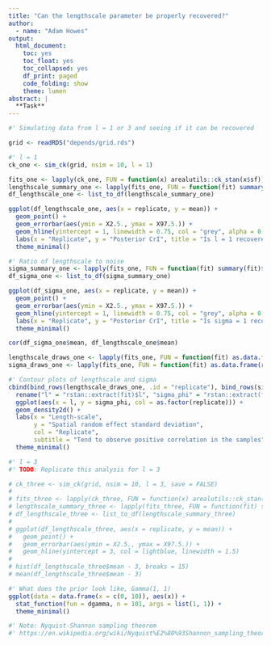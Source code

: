 ```yaml
---
title: "Can the lengthscale parameter be properly recovered?"
author:
  - name: "Adam Howes"
output:
  html_document:
    toc: yes
    toc_float: yes
    toc_collapsed: yes
    df_print: paged
    code_folding: show
    theme: lumen
abstract: |
  **Task**
---
```


```r
#' Simulating data from l = 1 or 3 and seeing if it can be recovered

grid <- readRDS("depends/grid.rds")

#' l = 1
ck_one <- sim_ck(grid, nsim = 10, l = 1)

fits_one <- lapply(ck_one, FUN = function(x) arealutils::ck_stan(x$sf))
lengthscale_summary_one <- lapply(fits_one, FUN = function(fit) summary(fit)$summary["l", ])
df_lengthscale_one <- list_to_df(lengthscale_summary_one)

ggplot(df_lengthscale_one, aes(x = replicate, y = mean)) +
  geom_point() +
  geom_errorbar(aes(ymin = X2.5., ymax = X97.5.)) +
  geom_hline(yintercept = 1, linewidth = 0.75, col = "grey", alpha = 0.75) +
  labs(x = "Replicate", y = "Posterior CrI", title = "Is l = 1 recovered?") +
  theme_minimal()

#' Ratio of lengthscale to noise
sigma_summary_one <- lapply(fits_one, FUN = function(fit) summary(fit)$summary["sigma_phi", ])
df_sigma_one <- list_to_df(sigma_summary_one)

ggplot(df_sigma_one, aes(x = replicate, y = mean)) +
  geom_point() +
  geom_errorbar(aes(ymin = X2.5., ymax = X97.5.)) +
  geom_hline(yintercept = 1, linewidth = 0.75, col = "grey", alpha = 0.75) +
  labs(x = "Replicate", y = "Posterior CrI", title = "Is sigma = 1 recovered?") +
  theme_minimal()

cor(df_sigma_one$mean, df_lengthscale_one$mean)

lengthscale_draws_one <- lapply(fits_one, FUN = function(fit) as.data.frame(rstan::extract(fit)$l))
sigma_draws_one <- lapply(fits_one, FUN = function(fit) as.data.frame(rstan::extract(fit)$sigma_phi))

#' Contour plots of lengthscale and sigma
cbind(bind_rows(lengthscale_draws_one, .id = "replicate"), bind_rows(sigma_draws_one)) %>%
  rename("l" = "rstan::extract(fit)$l", "sigma_phi" = "rstan::extract(fit)$sigma_phi") %>%
  ggplot(aes(x = l, y = sigma_phi, col = as.factor(replicate))) +
  geom_density2d() +
  labs(x = "Length-scale",
       y = "Spatial random effect standard deviation",
       col = "Replicate",
       subtitle = "Tend to observe positive correlation in the samples") +
  theme_minimal()

#' l = 3
#' TODO: Replicate this analysis for l = 3

# ck_three <- sim_ck(grid, nsim = 10, l = 3, save = FALSE)
#
# fits_three <- lapply(ck_three, FUN = function(x) arealutils::ck_stan(x$sf))
# lengthscale_summary_three <- lapply(fits_three, FUN = function(fit) summary(fit)$summary["l", ])
# df_lengthscale_three <- list_to_df(lengthscale_summary_three)
#
# ggplot(df_lengthscale_three, aes(x = replicate, y = mean)) +
#   geom_point() +
#   geom_errorbar(aes(ymin = X2.5., ymax = X97.5.)) +
#   geom_hline(yintercept = 3, col = lightblue, linewidth = 1.5)
#
# hist(df_lengthscale_three$mean - 3, breaks = 15)
# mean(df_lengthscale_three$mean - 3)

#' What does the prior look like, Gamma(1, 1)
ggplot(data = data.frame(x = c(0, 10)), aes(x)) +
  stat_function(fun = dgamma, n = 101, args = list(1, 1)) +
  theme_minimal()

#' Note: Nyquist-Shannon sampling theorem
#' https://en.wikipedia.org/wiki/Nyquist%E2%80%93Shannon_sampling_theorem
```
